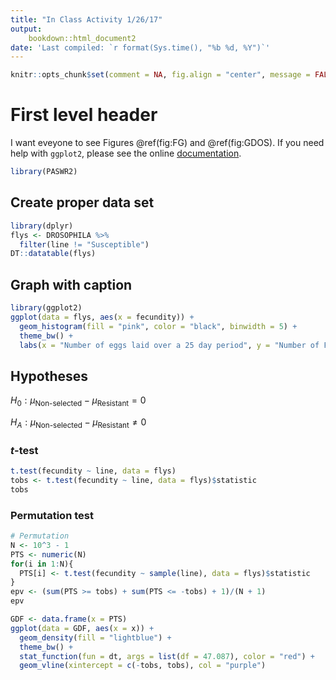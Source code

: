 ```yaml
---
title: "In Class Activity 1/26/17"
output: 
    bookdown::html_document2
date: 'Last compiled: `r format(Sys.time(), "%b %d, %Y")`'
---
```


```r
knitr::opts_chunk$set(comment = NA, fig.align = "center", message = FALSE, warning = FALSE)
```

# First level header {-}

I want eveyone to see Figures \@ref(fig:FG) and \@ref(fig:GDOS).  If you need help with `ggplot2`, please see the online [documentation](http://docs.ggplot2.org/current/).  

```r
library(PASWR2)
```

## Create proper data set {-}

```r
library(dplyr)
flys <- DROSOPHILA %>%
  filter(line != "Susceptible")
DT::datatable(flys)
```

## Graph with caption {-}

```r
library(ggplot2)
ggplot(data = flys, aes(x = fecundity)) +
  geom_histogram(fill = "pink", color = "black", binwidth = 5) +
  theme_bw() + 
  labs(x = "Number of eggs laid over a 25 day period", y = "Number of Flys")
```


## Hypotheses {-}

$H_0: \mu_{\text{Non-selected}} - \mu_{\text{Resistant}} = 0$

$H_A: \mu_{\text{Non-selected}} - \mu_{\text{Resistant}} \ne 0$

### *t*-test {-}

```r
t.test(fecundity ~ line, data = flys)
tobs <- t.test(fecundity ~ line, data = flys)$statistic
tobs
```

### Permutation test {-}

```r
# Permutation
N <- 10^3 - 1
PTS <- numeric(N)
for(i in 1:N){
  PTS[i] <- t.test(fecundity ~ sample(line), data = flys)$statistic
}
epv <- (sum(PTS >= tobs) + sum(PTS <= -tobs) + 1)/(N + 1)
epv
```


```r
GDF <- data.frame(x = PTS)
ggplot(data = GDF, aes(x = x)) + 
  geom_density(fill = "lightblue") + 
  theme_bw() + 
  stat_function(fun = dt, args = list(df = 47.087), color = "red") + 
  geom_vline(xintercept = c(-tobs, tobs), col = "purple")
```
